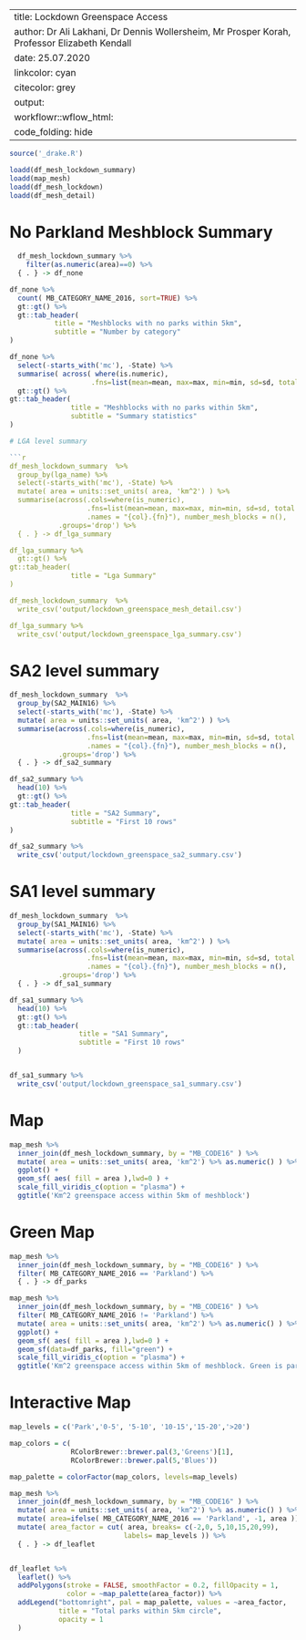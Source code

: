 
---
title:           Lockdown Greenspace Access
author:          Dr Ali Lakhani, Dr Dennis Wollersheim, Mr Prosper Korah, Professor Elizabeth Kendall
date:            25.07.2020
linkcolor:       cyan
citecolor:       grey
output:
workflowr::wflow_html:
code_folding: hide
---

\tableofcontents


```r

source('_drake.R')

loadd(df_mesh_lockdown_summary)
loadd(map_mesh)
loadd(df_mesh_lockdown)
loadd(df_mesh_detail)
```

# No Parkland Meshblock Summary


```r

  df_mesh_lockdown_summary %>%
    filter(as.numeric(area)==0) %>%
  { . } -> df_none

df_none %>%
  count( MB_CATEGORY_NAME_2016, sort=TRUE) %>%
  gt::gt() %>%
  gt::tab_header(
           title = "Meshblocks with no parks within 5km",
           subtitle = "Number by category"
)

df_none %>%
  select(-starts_with('mc'), -State) %>%
  summarise( across( where(is.numeric),
                    .fns=list(mean=mean, max=max, min=min, sd=sd, total = sum))) %>%
  gt::gt() %>%
gt::tab_header(
               title = "Meshblocks with no parks within 5km",
               subtitle = "Summary statistics"
)

# LGA level summary

```r

df_mesh_lockdown_summary  %>%
  group_by(lga_name) %>%
  select(-starts_with('mc'), -State) %>%
  mutate( area = units::set_units( area, 'km^2') ) %>%
  summarise(across(.cols=where(is_numeric),
                   .fns=list(mean=mean, max=max, min=min, sd=sd, total = sum),
                   .names = "{col}.{fn}"), number_mesh_blocks = n(),
            .groups='drop') %>%
  { . } -> df_lga_summary

df_lga_summary %>%
  gt::gt() %>%
gt::tab_header(
               title = "Lga Summary"
)

df_mesh_lockdown_summary  %>%
  write_csv('output/lockdown_greenspace_mesh_detail.csv')

df_lga_summary %>%
  write_csv('output/lockdown_greenspace_lga_summary.csv')

```

# SA2 level summary

```r

df_mesh_lockdown_summary  %>%
  group_by(SA2_MAIN16) %>%
  select(-starts_with('mc'), -State) %>%
  mutate( area = units::set_units( area, 'km^2') ) %>%
  summarise(across(.cols=where(is_numeric),
                   .fns=list(mean=mean, max=max, min=min, sd=sd, total = sum),
                   .names = "{col}.{fn}"), number_mesh_blocks = n(),
            .groups='drop') %>%
  { . } -> df_sa2_summary

df_sa2_summary %>%
  head(10) %>%
  gt::gt() %>%
gt::tab_header(
               title = "SA2 Summary",
               subtitle = "First 10 rows"
)

df_sa2_summary %>%
  write_csv('output/lockdown_greenspace_sa2_summary.csv')

```

# SA1 level summary

```r

df_mesh_lockdown_summary  %>%
  group_by(SA1_MAIN16) %>%
  select(-starts_with('mc'), -State) %>%
  mutate( area = units::set_units( area, 'km^2') ) %>%
  summarise(across(.cols=where(is_numeric),
                   .fns=list(mean=mean, max=max, min=min, sd=sd, total = sum),
                   .names = "{col}.{fn}"), number_mesh_blocks = n(),
            .groups='drop') %>%
  { . } -> df_sa1_summary

df_sa1_summary %>%
  head(10) %>%
  gt::gt() %>%
  gt::tab_header(
                 title = "SA1 Summary",
                 subtitle = "First 10 rows"
  )


df_sa1_summary %>%
  write_csv('output/lockdown_greenspace_sa1_summary.csv')

```

# Map
```r

map_mesh %>%
  inner_join(df_mesh_lockdown_summary, by = "MB_CODE16" ) %>%
  mutate( area = units::set_units( area, 'km^2') %>% as.numeric() ) %>%
  ggplot() +
  geom_sf( aes( fill = area ),lwd=0 ) +
  scale_fill_viridis_c(option = "plasma") +
  ggtitle('Km^2 greenspace access within 5km of meshblock')

```

# Green Map
```r

map_mesh %>%
  inner_join(df_mesh_lockdown_summary, by = "MB_CODE16" ) %>%
  filter( MB_CATEGORY_NAME_2016 == 'Parkland') %>%
  { . } -> df_parks

map_mesh %>%
  inner_join(df_mesh_lockdown_summary, by = "MB_CODE16" ) %>%
  filter( MB_CATEGORY_NAME_2016 != 'Parkland') %>%
  mutate( area = units::set_units( area, 'km^2') %>% as.numeric() ) %>%
  ggplot() +
  geom_sf( aes( fill = area ),lwd=0 ) +
  geom_sf(data=df_parks, fill="green") +
  scale_fill_viridis_c(option = "plasma") +
  ggtitle('Km^2 greenspace access within 5km of meshblock. Green is parks')

```


# Interactive Map
```r
map_levels = c('Park','0-5', '5-10', '10-15','15-20','>20')

map_colors = c(
               RColorBrewer::brewer.pal(3,'Greens')[1],
               RColorBrewer::brewer.pal(5,'Blues'))

map_palette = colorFactor(map_colors, levels=map_levels)

map_mesh %>%
  inner_join(df_mesh_lockdown_summary, by = "MB_CODE16" ) %>%
  mutate( area = units::set_units( area, 'km^2') %>% as.numeric() ) %>%
  mutate( area=ifelse( MB_CATEGORY_NAME_2016 == 'Parkland', -1, area )) %>%
  mutate( area_factor = cut( area, breaks= c(-2,0, 5,10,15,20,99),
                            labels= map_levels )) %>%
  { . } -> df_leaflet


df_leaflet %>%
  leaflet() %>%
  addPolygons(stroke = FALSE, smoothFactor = 0.2, fillOpacity = 1,
              color = ~map_palette(area_factor)) %>%
  addLegend("bottomright", pal = map_palette, values = ~area_factor,
            title = "Total parks within 5km circle",
            opacity = 1
  )



```
